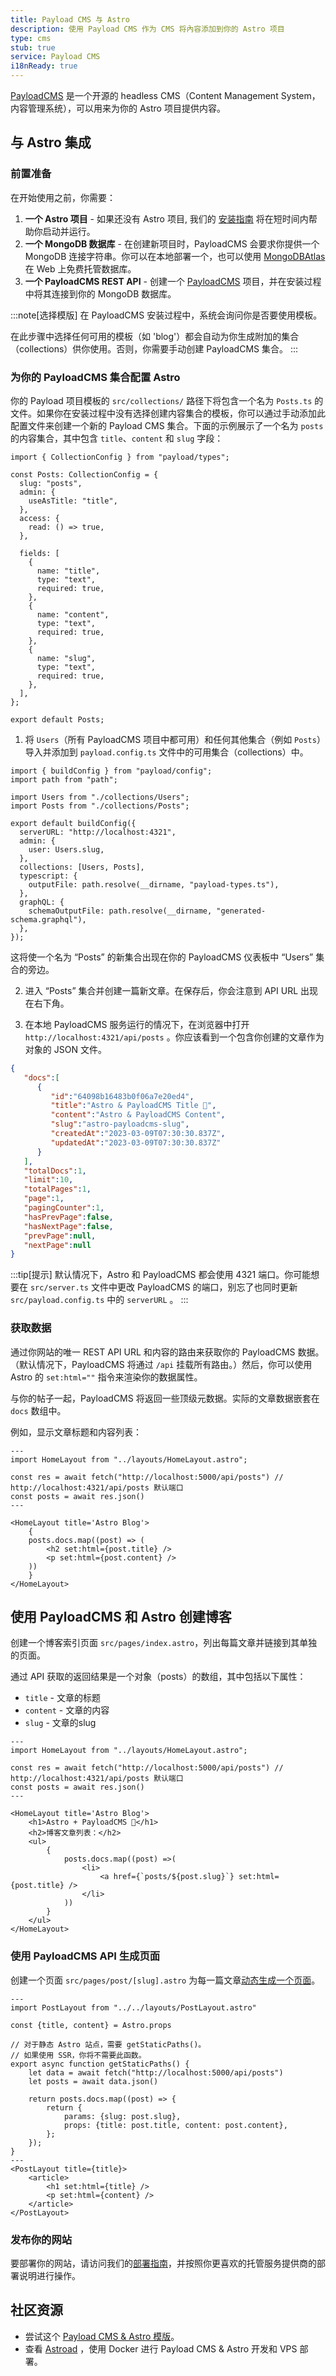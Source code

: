 ```yaml
---
title: Payload CMS 与 Astro
description: 使用 Payload CMS 作为 CMS 将內容添加到你的 Astro 项目
type: cms
stub: true
service: Payload CMS
i18nReady: true
---
```


[PayloadCMS](https://payloadcms.com/) 是一个开源的 headless CMS（Content Management System，内容管理系统），可以用来为你的 Astro 项目提供内容。

## 与 Astro 集成

### 前置准备

在开始使用之前，你需要：

1. **一个 Astro 项目** - 如果还没有 Astro 项目, 我们的 [安装指南](/zh-cn/install/auto/) 将在短时间内帮助你启动并运行。
2. **一个 MongoDB 数据库** - 在创建新项目时，PayloadCMS 会要求你提供一个 MongoDB 连接字符串。你可以在本地部署一个，也可以使用 [MongoDBAtlas](https://www.mongodb.com/zh-cn/atlas/database) 在 Web 上免费托管数据库。
3. **一个 PayloadCMS REST API** - 创建一个 [PayloadCMS](https://payloadcms.com/docs/getting-started/installation) 项目，并在安装过程中将其连接到你的 MongoDB 数据库。

:::note[选择模版]
在 PayloadCMS 安装过程中，系统会询问你是否要使用模板。

在此步骤中选择任何可用的模板（如 'blog'）都会自动为你生成附加的集合（collections）供你使用。否则，你需要手动创建 PayloadCMS 集合。
:::

### 为你的 PayloadCMS 集合配置 Astro

你的 Payload 项目模板的 `src/collections/` 路径下将包含一个名为 `Posts.ts` 的文件。如果你在安装过程中没有选择创建内容集合的模板，你可以通过手动添加此配置文件来创建一个新的 Payload CMS 集合。下面的示例展示了一个名为 `posts` 的内容集合，其中包含 `title`、`content` 和 `slug` 字段：


```astro title="src/collections/Posts.ts"
import { CollectionConfig } from "payload/types";

const Posts: CollectionConfig = {
  slug: "posts",
  admin: {
    useAsTitle: "title",
  },
  access: {
    read: () => true,
  },

  fields: [
    {
      name: "title",
      type: "text",
      required: true,
    },
    {
      name: "content",
      type: "text",
      required: true,
    },
    {
      name: "slug",
      type: "text",
      required: true,
    },
  ],
};

export default Posts;
```

1. 将 `Users`（所有 PayloadCMS 项目中都可用）和任何其他集合（例如 `Posts`）导入并添加到 `payload.config.ts` 文件中的可用集合（collections）中。

```astro title="src/payload.config.ts" ins={4, 5, 12}
import { buildConfig } from "payload/config";
import path from "path";

import Users from "./collections/Users";
import Posts from "./collections/Posts";

export default buildConfig({
  serverURL: "http://localhost:4321",
  admin: {
    user: Users.slug,
  },
  collections: [Users, Posts],
  typescript: {
    outputFile: path.resolve(__dirname, "payload-types.ts"),
  },
  graphQL: {
    schemaOutputFile: path.resolve(__dirname, "generated-schema.graphql"),
  },
});
```

这将使一个名为 “Posts” 的新集合出现在你的 PayloadCMS 仪表板中 “Users” 集合的旁边。


2. 进入 “Posts” 集合并创建一篇新文章。在保存后，你会注意到 API URL 出现在右下角。

3. 在本地 PayloadCMS 服务运行的情况下，在浏览器中打开 `http://localhost:4321/api/posts` 。你应该看到一个包含你创建的文章作为对象的 JSON 文件。

```json
{
   "docs":[
      {
         "id":"64098b16483b0f06a7e20ed4",
         "title":"Astro & PayloadCMS Title 🚀",
         "content":"Astro & PayloadCMS Content",
         "slug":"astro-payloadcms-slug",
         "createdAt":"2023-03-09T07:30:30.837Z",
         "updatedAt":"2023-03-09T07:30:30.837Z"
      }
   ],
   "totalDocs":1,
   "limit":10,
   "totalPages":1,
   "page":1,
   "pagingCounter":1,
   "hasPrevPage":false,
   "hasNextPage":false,
   "prevPage":null,
   "nextPage":null
}
```

:::tip[提示]
默认情况下，Astro 和 PayloadCMS 都会使用 4321 端口。你可能想要在 `src/server.ts` 文件中更改 PayloadCMS 的端口，别忘了也同时更新 `src/payload.config.ts` 中的 `serverURL` 。
:::

### 获取数据

通过你网站的唯一 REST API URL 和内容的路由来获取你的 PayloadCMS 数据。（默认情况下，PayloadCMS 将通过 `/api` 挂载所有路由。）然后，你可以使用 Astro 的 `set:html=""` 指令来渲染你的数据属性。

与你的帖子一起，PayloadCMS 将返回一些顶级元数据。实际的文章数据嵌套在 `docs` 数组中。

例如，显示文章标题和内容列表：

```astro title="src/pages/index.astro"
---
import HomeLayout from "../layouts/HomeLayout.astro";

const res = await fetch("http://localhost:5000/api/posts") // http://localhost:4321/api/posts 默认端口
const posts = await res.json()
---

<HomeLayout title='Astro Blog'>
	{
    posts.docs.map((post) => (
        <h2 set:html={post.title} />
        <p set:html={post.content} />
    ))
	}
</HomeLayout>
```

## 使用 PayloadCMS 和 Astro 创建博客

创建一个博客索引页面 `src/pages/index.astro`，列出每篇文章并链接到其单独的页面。

通过 API 获取的返回结果是一个对象（posts）的数组，其中包括以下属性：

- `title` - 文章的标题
- `content` - 文章的内容
- `slug` - 文章的slug

```astro title="src/pages/index.astro"
---
import HomeLayout from "../layouts/HomeLayout.astro";

const res = await fetch("http://localhost:5000/api/posts") // http://localhost:4321/api/posts 默认端口
const posts = await res.json()
---

<HomeLayout title='Astro Blog'>
	<h1>Astro + PayloadCMS 🚀</h1>
	<h2>博客文章列表：</h2>
	<ul>
		{
			posts.docs.map((post) =>(
				<li>
					<a href={`posts/${post.slug}`} set:html={post.title} />
				</li>
			))
		}
	</ul>
</HomeLayout>
```

### 使用 PayloadCMS API 生成页面

创建一个页面 `src/pages/post/[slug].astro` 为每一篇文章[动态生成一个页面](/zh-cn/core-concepts/routing/#动态路由)。

```astro title="src/pages/posts/[slug].astro"
---
import PostLayout from "../../layouts/PostLayout.astro"

const {title, content} = Astro.props

// 对于静态 Astro 站点，需要 getStaticPaths()。
// 如果使用 SSR，你将不需要此函数。
export async function getStaticPaths() {
    let data = await fetch("http://localhost:5000/api/posts")
    let posts = await data.json()

    return posts.docs.map((post) => {
        return {
            params: {slug: post.slug},
            props: {title: post.title, content: post.content},
        };
    });
} 
---
<PostLayout title={title}>
    <article>
        <h1 set:html={title} />
        <p set:html={content} />
    </article>
</PostLayout>
```

### 发布你的网站

要部署你的网站，请访问我们的[部署指南](/zh-cn/guides/deploy/)，并按照你更喜欢的托管服务提供商的部署说明进行操作。


## 社区资源

- 尝试这个 [Payload CMS & Astro 模版](https://github.com/Lambdo-Labs/payloadcms-astro-template)。
- 查看 [Astroad](https://github.com/mooxl/astroad) ，使用 Docker 进行 Payload CMS & Astro 开发和 VPS 部署。

